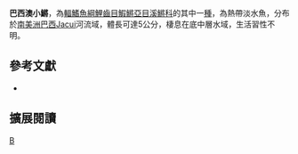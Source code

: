 {{Speciesbox 
| taxon = Austrolebias cyaneus
| status = NE
| status_system = IUCN3.1
| authority =  [[Amato|Amato]], 1987
| synonyms = *''Cynolebias cyaneus,Amato, 1987''
}}
'''巴西澳小鱂'''，為[[輻鰭魚綱|輻鰭魚綱]][[鯉齒目|鯉齒目]][[鰕鱂亞目|鰕鱂亞目]][[溪鱂科|溪鱂科]]的其中一[[種|種]]，為熱帶淡水魚，分布於[[南美洲|南美洲]][[巴西|巴西]]Jacui河流域，體長可達5公分，棲息在底中層水域，生活習性不明。

== 參考文獻 ==
*{{FishBase_species|genus=Austrolebias|species=cyaneus|year=2014|month=8}}

== 擴展閱讀 ==
{{refbegin}}
{{wikispecies-inline|Austrolebias cyaneus|巴西澳小鱂}}
{{refend}}
{{Taxonbar|from=Q5685956}}

[[Category:澳小鱂屬|B]]


{{魚類小作品}}